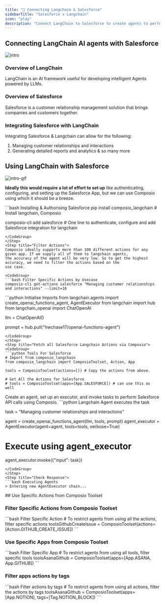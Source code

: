 ```yaml
---
title: "🚀 Connecting Langchain & Salesforce"
sidebarTitle: "Salesforce x Langchain"
icon: "play"
description: "Connect LangChain to Salesforce to create agents to perform tasks using natural language"
---
```


## Connecting LangChain AI agents with Salesforce
![intro](/media/intro.jpg)

### Overview of LangChain

LangChain is an AI framework useful for developing intelligent Agents powered by LLMs.

### Overview of Salesforce

Salesforce is a customer relationship management solution that brings companies and customers together.

### Integrating Salesforce with LangChain

Integrating Salesforce & Langchain can allow for the following:

1. Managing customer relationships and interactions
2. Generating detailed reports and analytics
& so many more

## Using LangChain with Salesforce
![intro-gif](/media/intro.gif)
<Steps>
<Step title="Setting Up the Environment">

**Ideally this would require a lot of effort to set up** like authenticating, configuring, and setting up the Salesforce App, but we can use Composio using which it should be a breeze.

<CodeGroup>
```bash Installing & Authorising Salesforce
pip install composio_langchain # Install langchain, Composio 

composio-cli add salesforce # One line to authenticate, configure and add Salesforce integration for langchain
```
</CodeGroup>
</Step>
<Step title="Filter Actions">
Composio ideally supports more than 100 different actions for any given app. If we supply all of them to langchain agents, 
the accuracy of the agent will be very low. So to get the highest accuracy, we need to filter the actions based on the 
use case.

<CodeGroup>
```bash Filter Specific Actions by Usecase
composio-cli get-actions salesforce "Managing customer relationships and interactions" --limit=10
```
</CodeGroup>

</Step>
<Step title="Import Base Packages">

<CodeGroup>
```python Initialise Imports
from langchain.agents import create_openai_functions_agent, AgentExecutor
from langchain import hub
from langchain_openai import ChatOpenAI


llm = ChatOpenAI()

prompt = hub.pull("hwchase17/openai-functions-agent")
```
</CodeGroup>
</Step>
<Step title="Fetch all Salesforce Langchain Actions via Composio">
<CodeGroup>
```python Tools For Salesforce
# Import from composio_langchain
from composio_langchain import ComposioToolset, Action, App

tools = ComposioToolset(actions=[]) # Copy the actions from above. 

# Get All the Actions for Salesforce
# tools = ComposioToolset(apps=[App.SALESFORCE]) # can use this as well
```
</CodeGroup>
</Step>
<Step title="Execute the Agent">
Create an agent, set up an executor, and invoke tasks to perform Salesforce API calls using Composio. 
<CodeGroup>
```python Langchain Agent executes the task

task = "Managing customer relationships and interactions"

agent = create_openai_functions_agent(llm, tools, prompt)
agent_executor = AgentExecutor(agent=agent, tools=tools, verbose=True)

# Execute using agent_executor
agent_executor.invoke({"input": task})
```
</CodeGroup>
</Step>
<Step title="Check Response">
```bash Executing Agents
> Entering new AgentExecutor chain...
```
</Step>
</Steps>
## Use Specific Actions from Composio Toolset

### Filter Specific Actions from Composio Toolset

<CodeGroup>
```bash Filter Specific Action
# To restrict agents from using all the actions, filter specific actions
toolsGithubCreateIssue = ComposioToolset(actions=[Action.GITHUB_CREATE_ISSUE])
```
</CodeGroup>

### Use Specific Apps from Composio Toolset
<CodeGroup>
```bash Filter Specific App
# To restrict agents from using all tools, filter specific tools
toolsAsanaGithub = ComposioToolset(apps=[App.ASANA, App.GITHUB])
```
</CodeGroup>

### Filter apps actions by tags 
<CodeGroup>
```bash Filter actions by tags
# To restrict agents from using all actions, filter the actions by tags
toolsAsanaGithub = ComposioToolset(apps=[App.NOTION], tags=[Tag.NOTION_BLOCK])
```
</CodeGroup>

